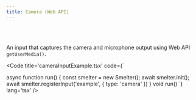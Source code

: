 ```yaml
---
title: Camera (Web API)
---
```


<Badge text="Browser (WASM)" variant="tip" size="large" />

<br />
<br />


An input that captures the camera and microphone output using Web API `getUserMedia()`.

<Code title='cameraInputExample.tsx' code={`

async function run() {
    const smelter = new Smelter();
    await smelter.init();
    await smelter.registerInput('example', { type: 'camera' })
}
void run()
`} lang='tsx' />

